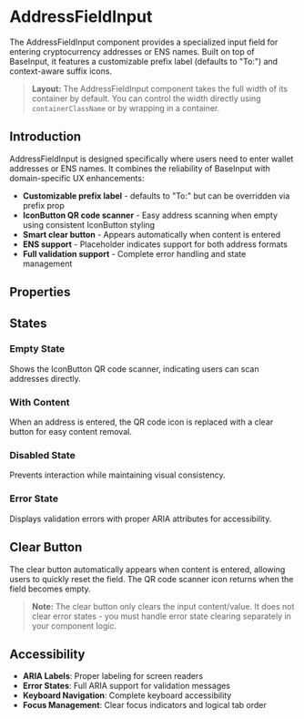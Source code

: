 
<Meta
  of={AddressFieldInputStories}
  title="Text Input/AddressFieldInput/Overview"
/>

# AddressFieldInput

The AddressFieldInput component provides a specialized input field for entering cryptocurrency addresses or ENS names. Built on top of BaseInput, it features a customizable prefix label (defaults to "To:") and context-aware suffix icons.

> **Layout:** The AddressFieldInput component takes the full width of its container by default. You can control the width directly using `containerClassName` or by wrapping in a container.

## Introduction

AddressFieldInput is designed specifically where users need to enter wallet addresses or ENS names. It combines the reliability of BaseInput with domain-specific UX enhancements:

- **Customizable prefix label** - defaults to "To:" but can be overridden via prefix prop
- **IconButton QR code scanner** - Easy address scanning when empty using consistent IconButton styling
- **Smart clear button** - Appears automatically when content is entered
- **ENS support** - Placeholder indicates support for both address formats
- **Full validation support** - Complete error handling and state management

<Canvas of={AddressFieldInputStories.Default} />

## Properties

<Controls />

## States

### Empty State

Shows the IconButton QR code scanner, indicating users can scan addresses directly.

<Canvas of={AddressFieldInputStories.Empty} />

### With Content

When an address is entered, the QR code icon is replaced with a clear button for easy content removal.

<Canvas of={AddressFieldInputStories.WithContent} />

### Disabled State

Prevents interaction while maintaining visual consistency.

<Canvas of={AddressFieldInputStories.Disabled} />

### Error State

Displays validation errors with proper ARIA attributes for accessibility.

<Canvas of={AddressFieldInputStories.Error} />

## Clear Button

The clear button automatically appears when content is entered, allowing users to quickly reset the field. The QR code scanner icon returns when the field becomes empty.

> **Note:** The clear button only clears the input content/value. It does not clear error states - you must handle error state clearing separately in your component logic.

## Accessibility

- **ARIA Labels**: Proper labeling for screen readers
- **Error States**: Full ARIA support for validation messages
- **Keyboard Navigation**: Complete keyboard accessibility
- **Focus Management**: Clear focus indicators and logical tab order
